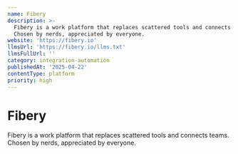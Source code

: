 ```yaml
---
name: Fibery
description: >-
  Fibery is a work platform that replaces scattered tools and connects teams.
  Chosen by nerds, appreciated by everyone.
website: 'https://fibery.io'
llmsUrl: 'https://fibery.io/llms.txt'
llmsFullUrl: ''
category: integration-automation
publishedAt: '2025-04-22'
contentType: platform
priority: high
---
```


# Fibery

Fibery is a work platform that replaces scattered tools and connects teams. Chosen by nerds, appreciated by everyone.
